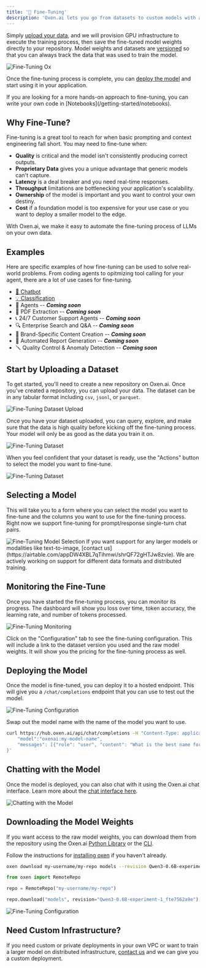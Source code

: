 ```yaml
---
title: '🦾 Fine-Tuning'
description: 'Oxen.ai lets you go from datasets to custom models with a few clicks.'
---
```


Simply [upload your data](/getting-started/datasets), and we will provision GPU infrastructure to execute the training process, then save the fine-tuned model weights directly to your repository. Model weights and datasets are [versioned](/getting-started/versioning) so that you can always track the data that was used to train the model.

<img alt="Fine-Tuning Ox" className="rounded-xl" src="/images/fine_tuning/fine-tune-ox.jpg" />

Once the fine-tuning process is complete, you can [deploy the model](/getting-started/inference) and start using it in your application.

<Info>
If you are looking for a more hands-on approach to fine-tuning, you can write your own code in [Notebooks](/getting-started/notebooks).
</Info>

## Why Fine-Tune?

Fine-tuning is a great tool to reach for when basic prompting and context engineering fall short. You may need to fine-tune when:

* **Quality** is critical and the model isn't consistently producing correct outputs.
* **Proprietary Data** gives you a unique advantage that generic models can't capture.
* **Latency**  is a deal breaker and you need real-time responses.
* **Throughput** limitations are bottlenecking your application's scalability.
* **Ownership** of the model is important and you want to control your own destiny.
* **Cost** if a foundation model is too expensive for your use case or you want to deploy a smaller model to the edge.

With Oxen.ai, we make it easy to automate the fine-tuning process of LLMs on your own data.

## Examples
Here are specific examples of how fine-tuning can be used to solve real-world problems. From coding agents to opitmizing tool calling for your agent, there are a lot of use cases for fine-tuning.
- [💬 Chatbot](/examples/fine-tuning/chatbots)
- [💡 Classification](/examples/fine-tuning/classification)
- 🤖 Agents -- <em>**Coming soon**</em>
- 📄 PDF Extraction -- <em>**Coming soon**</em>
- 📞 24/7 Customer Support Agents -- <em>**Coming soon**</em>
- 🔍 Enterprise Search and Q&A -- <em>**Coming soon**</em>
- 🎨 Brand-Specific Content Creation -- <em>**Coming soon**</em>
- 📝 Automated Report Generation -- <em>**Coming soon**</em>
- 🪛 Quality Control & Anomaly Detection -- <em>**Coming soon**</em>

## Start by Uploading a Dataset

To get started, you'll need to create a new repository on Oxen.ai. Once you've created a repository, you can upload your data. The dataset can be in any tabular format including `csv`, `jsonl`, or `parquet`.

<img alt="Fine-Tuning Dataset Upload" className="rounded-xl" src="/images/fine_tuning/fine-tune-upload-file.png" />

Once you have your dataset uploaded, you can query, explore, and make sure that the data is high quality before kicking off the fine-tuning process. Your model will only be as good as the data you train it on.

![Fine-Tuning Dataset](/images/fine_tuning/fine-tune-dataset.png)

When you feel confident that your dataset is ready, use the "Actions" button to select the model you want to fine-tune.

<img alt="Fine-Tuning Dataset" className="rounded-xl" src="/images/fine_tuning/fine-tune-actions.png" />

## Selecting a Model

This will take you to a form where you can select the model you want to fine-tune and the columns you want to use for the fine-tuning process. Right now we support fine-tuning for prompt/response single-turn chat pairs.

<img alt="Fine-Tuning Model Selection" className="rounded-xl" src="/images/fine_tuning/fine-tune-model-selection.png" />

<Info>
If you want support for any larger models or modalities like text-to-image, [contact us](https://airtable.com/appDW4XBL7qTihmwi/shrQF72gHTJw8zvie). We are actively working on support for different data formats and distributed training.
</Info>


## Monitoring the Fine-Tune

Once you have started the fine-tuning process, you can monitor its progress. The dashboard will show you loss over time, token accuracy, the learning rate, and number of tokens processed.

<img alt="Fine-Tuning Monitoring" className="rounded-xl" src="/images/fine_tuning/fine-tune-monitoring.png" />

Click on the "Configuration" tab to see the fine-tuning configuration. This will include a link to the dataset version you used and the raw model weights. It will show you the pricing for the fine-tuning process as well.

## Deploying the Model

Once the model is fine-tuned, you can deploy it to a hosted endpoint. This will give you a `/chat/completions` endpoint that you can use to test out the model.

<img alt="Fine-Tuning Configuration" className="rounded-xl" src="/images/fine_tuning/fine-tune-deploy-model.png" />

Swap out the model name with the name of the model you want to use.

```bash
curl https://hub.oxen.ai/api/chat/completions -H "Content-Type: application/json" -d '{
    "model":"oxenai:my-model-name",
    "messages": [{"role": "user", "content": "What is the best name for a friendly ox?"}],
}'
```

## Chatting with the Model

Once the model is deployed, you can also chat with it using the Oxen.ai chat interface. Learn more about the [chat interface here](/getting-started/inference).

<img alt="Chatting with the Model" className="rounded-xl" src="/images/chat/chat_window_powerful_coffee_chimpanzee.png" />


## Downloading the Model Weights

If you want access to the raw model weights, you can download them from the repository using the Oxen.ai [Python Library](/getting-started/python) or the [CLI](/getting-started/cli).

Follow the instructions for [installing oxen](/getting-started/install) if you haven't already.

<CodeGroup>

```bash CLI
oxen download my-username/my-repo models --revision Qwen3-0.6B-experiment-1_fte7562a9e
```

```python Python
from oxen import RemoteRepo

repo = RemoteRepo("my-username/my-repo")

repo.download("models", revision="Qwen3-0.6B-experiment-1_fte7562a9e")
```

</CodeGroup>

<img alt="Fine-Tuning Configuration" className="rounded-xl" src="/images/fine_tuning/fine-tune-model-weights.png" />

## Need Custom Infrastructure?

If you need custom or private deployments in your own VPC or want to train a larger model on distributed infrastructure, [contact us](https://airtable.com/appDW4XBL7qTihmwi/shrQF72gHTJw8zvie) and we can give you a custom deployment.